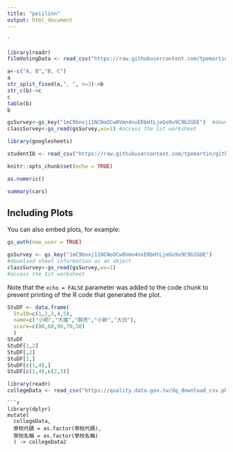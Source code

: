 ```yaml
---
title: "peiilinn"
output: html_document
---
```

`

```r
library(readr)
filmVotingData <- read_csv("https://raw.githubusercontent.com/tpemartin/course-107-1-programming-for-data-science/master/data/%E7%AC%AC%E4%B8%89%E5%B1%86%E7%B6%93%E6%BF%9F%E6%92%AD%E5%AE%A2%E7%AB%B6%E8%B3%BD%E5%8F%83%E8%B3%BD%E4%BD%9C%E5%93%81%E6%8A%95%E7%A5%A8%E7%B5%90%E6%9E%9C%E6%A8%A3%E6%9C%AC%20-%20Sheet1.csv")

```

```r
a<-c("A, B","B, C")
a
str_split_fixed(a,", ", n=3)->b
str_c(b)->c
c
table(b)
b
```

```r
gsSurvey<-gs_key("1mC9bnxj11NCNoOCw0Vmn4nxERbHtLjeGo9v9C9b2GDE")  #download sheet information as an object
classSurvey<-gs_read(gsSurvey,ws=1) #access the 1st worksheet


```

```r
library(googlesheets)
```

```r
studentID <- read_csv("https://raw.githubusercontent.com/tpemartin/github-data/master/studentID.csv")
```

```r
knitr::opts_chunk$set(echo = TRUE)
```

```r
as.numeric()
```

```r
summary(cars)
```

## Including Plots

You can also embed plots, for example:

```r
gs_auth(new_user = TRUE)

```

```r
gsSurvey <- gs_key("1mC9bnxj11NCNoOCw0Vmn4nxERbHtLjeGo9v9C9b2GDE")  
#download sheet information as an object
classSurvey<-gs_read(gsSurvey,ws=1) 
#access the 1st worksheet
```


Note that the `echo = FALSE` parameter was added to the code chunk to prevent printing of the R code that generated the plot.
```r
StuDF <- data.frame(
  StuID=c(1,2,3,4,5),
  name=c("小明","大雄","胖虎","小新","大白"),
  score=c(80,60,90,70,50)
  )
StuDF 
StuDF[1,2]
StuDF[,2]
StuDF[1,]
StuDF[c(1,4),]
StuDF[c(1,4),c(2,3)]

```

```r
library(readr)
collegeData <- read_csv("https://quality.data.gov.tw/dq_download_csv.php?nid=6231&md5_url=dda8fca407131483c1d8cbf3d61cf793")
```

```
```r
library(dplyr)
mutate(
  collegeData,
  學校代碼 = as.factor(學校代碼),
  學校名稱 = as.factor(學校名稱)
  ) -> collegeData2
```

```r

```

